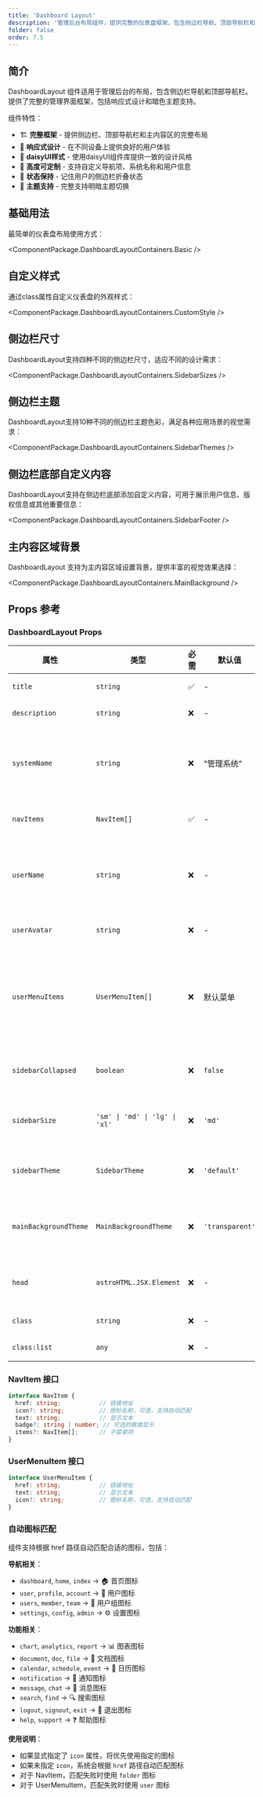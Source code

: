 ```yaml
---
title: 'Dashboard Layout'
description: '管理后台布局组件，提供完整的仪表盘框架，包含侧边栏导航、顶部导航栏和响应式设计'
folder: false
order: 7.5
---
```



## 简介

DashboardLayout 组件适用于管理后台的布局，包含侧边栏导航和顶部导航栏。提供了完整的管理界面框架，包括响应式设计和暗色主题支持。

组件特性：

- 🏗️ **完整框架** - 提供侧边栏、顶部导航栏和主内容区的完整布局
- 📱 **响应式设计** - 在不同设备上提供良好的用户体验
- 🎨 **daisyUI样式** - 使用daisyUI组件库提供一致的设计风格
- 🔧 **高度可定制** - 支持自定义导航项、系统名称和用户信息
- 💾 **状态保持** - 记住用户的侧边栏折叠状态
- 🌙 **主题支持** - 完整支持明暗主题切换

## 基础用法

最简单的仪表盘布局使用方式：

<ComponentPackage.DashboardLayoutContainers.Basic />

## 自定义样式

通过class属性自定义仪表盘的外观样式：

<ComponentPackage.DashboardLayoutContainers.CustomStyle />

## 侧边栏尺寸

DashboardLayout支持四种不同的侧边栏尺寸，适应不同的设计需求：

<ComponentPackage.DashboardLayoutContainers.SidebarSizes />

## 侧边栏主题

DashboardLayout支持10种不同的侧边栏主题色彩，满足各种应用场景的视觉需求：

<ComponentPackage.DashboardLayoutContainers.SidebarThemes />



## 侧边栏底部自定义内容

DashboardLayout支持在侧边栏底部添加自定义内容，可用于展示用户信息、版权信息或其他重要信息：

<ComponentPackage.DashboardLayoutContainers.SidebarFooter />

## 主内容区域背景

DashboardLayout 支持为主内容区域设置背景，提供丰富的视觉效果选择：

<ComponentPackage.DashboardLayoutContainers.MainBackground />

## Props 参考

### DashboardLayout Props

| 属性               | 类型                 | 必需 | 默认值     | 描述                     |
| ------------------ | -------------------- | ---- | ---------- | ------------------------ |
| `title`            | `string`             | ✅   | -          | 页面标题                 |
| `description`      | `string`             | ❌   | -          | 页面描述                 |
| `systemName`       | `string`             | ❌   | "管理系统" | 系统名称，显示在侧边栏   |
| `navItems`         | `NavItem[]`          | ✅   | -          | 导航项目数组             |
| `userName`         | `string`             | ❌   | -          | 用户名，显示在顶部导航栏 |
| `userAvatar`       | `string`             | ❌   | -          | 用户头像URL              |
| `userMenuItems`    | `UserMenuItem[]`     | ❌   | 默认菜单   | 用户下拉菜单项，支持自动图标匹配 |
| `sidebarCollapsed` | `boolean`            | ❌   | `false`    | 是否折叠侧边栏           |
| `sidebarSize`      | `'sm' \| 'md' \| 'lg' \| 'xl'` | ❌   | `'md'`     | 侧边栏尺寸大小           |
| `sidebarTheme`     | `SidebarTheme`       | ❌   | `'default'`| 侧边栏主题色彩           |
| `mainBackgroundTheme` | `MainBackgroundTheme` | ❌   | `'transparent'` | 主内容区域背景主题       |
| `head`             | `astroHTML.JSX.Element` | ❌   | -          | 自定义头部内容           |
| `class`            | `string`             | ❌   | -          | 页面类名                 |
| `class:list`       | `any`                | ❌   | -          | 类名列表                 |

### NavItem 接口

```typescript
interface NavItem {
  href: string;           // 链接地址
  icon?: string;          // 图标名称，可选，支持自动匹配
  text: string;           // 显示文本
  badge?: string | number; // 可选的徽章显示
  items?: NavItem[];      // 子菜单项
}
```

### UserMenuItem 接口

```typescript
interface UserMenuItem {
  href: string;           // 链接地址
  text: string;           // 显示文本
  icon?: string;          // 图标名称，可选，支持自动匹配
}
```

### 自动图标匹配

组件支持根据 href 路径自动匹配合适的图标，包括：

**导航相关**：
- `dashboard`, `home`, `index` → 🏠 首页图标
- `user`, `profile`, `account` → 👤 用户图标
- `users`, `member`, `team` → 👥 用户组图标
- `settings`, `config`, `admin` → ⚙️ 设置图标

**功能相关**：
- `chart`, `analytics`, `report` → 📊 图表图标
- `document`, `doc`, `file` → 📄 文档图标
- `calendar`, `schedule`, `event` → 📅 日历图标
- `notification` → 🔔 通知图标
- `message`, `chat` → 💬 消息图标
- `search`, `find` → 🔍 搜索图标
- `logout`, `signout`, `exit` → 🚪 退出图标
- `help`, `support` → ❓ 帮助图标

**使用说明**：
- 如果显式指定了 `icon` 属性，将优先使用指定的图标
- 如果未指定 `icon`，系统会根据 `href` 路径自动匹配图标
- 对于 NavItem，匹配失败时使用 `folder` 图标
- 对于 UserMenuItem，匹配失败时使用 `user` 图标
